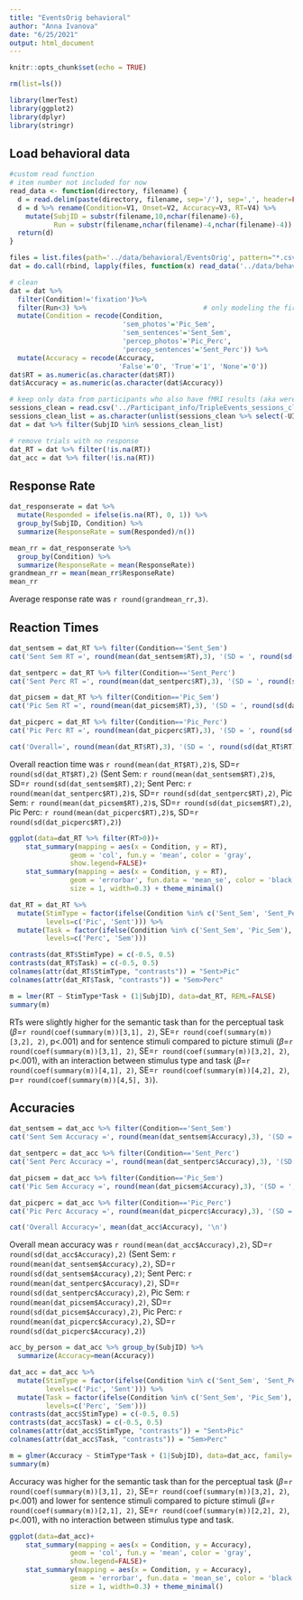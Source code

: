 ```yaml
---
title: "EventsOrig behavioral"
author: "Anna Ivanova"
date: "6/25/2021"
output: html_document
---
```


```r
knitr::opts_chunk$set(echo = TRUE)

rm(list=ls()) 

library(lmerTest)
library(ggplot2)
library(dplyr)
library(stringr)
```

## Load behavioral data

```r

#custom read function
# item number not included for now
read_data <- function(directory, filename) {
  d = read.delim(paste(directory, filename, sep='/'), sep=',', header=FALSE)
  d = d %>% rename(Condition=V1, Onset=V2, Accuracy=V3, RT=V4) %>%
    mutate(SubjID = substr(filename,10,nchar(filename)-6),
           Run = substr(filename,nchar(filename)-4,nchar(filename)-4))
  return(d)
}

files = list.files(path='../data/behavioral/EventsOrig', pattern="*.csv")
dat = do.call(rbind, lapply(files, function(x) read_data('../data/behavioral/EventsOrig/', x)))

# clean
dat = dat %>%
  filter(Condition!='fixation')%>%
  filter(Run<3) %>%                             # only modeling the first 2 runs
  mutate(Condition = recode(Condition,
                            'sem_photos'='Pic_Sem',
                            'sem_sentences'='Sent_Sem',
                            'percep_photos'='Pic_Perc',
                            'percep_sentences'='Sent_Perc')) %>%
  mutate(Accuracy = recode(Accuracy,
                           'False'='0', 'True'='1', 'None'='0')) 
dat$RT = as.numeric(as.character(dat$RT))
dat$Accuracy = as.numeric(as.character(dat$Accuracy))

# keep only data from participants who also have fMRI results (aka were not excluded)
sessions_clean = read.csv('../Participant_info/TripleEvents_sessions_clean.csv')
sessions_clean_list = as.character(unlist(sessions_clean %>% select(-UID)))
dat = dat %>% filter(SubjID %in% sessions_clean_list)

# remove trials with no response
dat_RT = dat %>% filter(!is.na(RT))
dat_acc = dat %>% filter(!is.na(RT))
```

## Response Rate

```r
dat_responserate = dat %>%
  mutate(Responded = ifelse(is.na(RT), 0, 1)) %>%
  group_by(SubjID, Condition) %>%
  summarize(ResponseRate = sum(Responded)/n())

mean_rr = dat_responserate %>%
  group_by(Condition) %>%
  summarize(ResponseRate = mean(ResponseRate))
grandmean_rr = mean(mean_rr$ResponseRate)
mean_rr
```

Average response rate was `r round(grandmean_rr,3)`.

## Reaction Times

```r
dat_sentsem = dat_RT %>% filter(Condition=='Sent_Sem')
cat('Sent Sem RT =', round(mean(dat_sentsem$RT),3), '(SD = ', round(sd(dat_sentsem$RT),3), ')\n')

dat_sentperc = dat_RT %>% filter(Condition=='Sent_Perc')
cat('Sent Perc RT =', round(mean(dat_sentperc$RT),3), '(SD = ', round(sd(dat_sentperc$RT),3), ')\n')

dat_picsem = dat_RT %>% filter(Condition=='Pic_Sem')
cat('Pic Sem RT =', round(mean(dat_picsem$RT),3), '(SD = ', round(sd(dat_picsem$RT),3), ')\n')

dat_picperc = dat_RT %>% filter(Condition=='Pic_Perc')
cat('Pic Perc RT =', round(mean(dat_picperc$RT),3), '(SD = ', round(sd(dat_picperc$RT),3), ')\n')

cat('Overall=', round(mean(dat_RT$RT),3), '(SD = ', round(sd(dat_RT$RT),3), ')\n')
```

Overall reaction time was `r round(mean(dat_RT$RT),2)`s, SD=`r round(sd(dat_RT$RT),2)` 
(Sent Sem: `r round(mean(dat_sentsem$RT),2)`s, SD=`r round(sd(dat_sentsem$RT),2)`; Sent Perc: `r round(mean(dat_sentperc$RT),2)`s, SD=`r round(sd(dat_sentperc$RT),2)`, 
Pic Sem: `r round(mean(dat_picsem$RT),2)`s, SD=`r round(sd(dat_picsem$RT),2)`, Pic Perc: `r round(mean(dat_picperc$RT),2)`s, SD=`r round(sd(dat_picperc$RT),2)`)

```r
ggplot(data=dat_RT %>% filter(RT>0))+
    stat_summary(mapping = aes(x = Condition, y = RT), 
               geom = 'col', fun.y = 'mean', color = 'gray',
               show.legend=FALSE)+
    stat_summary(mapping = aes(x = Condition, y = RT), 
               geom = 'errorbar', fun.data = 'mean_se', color = 'black', 
               size = 1, width=0.3) + theme_minimal()
```
```r
dat_RT = dat_RT %>%
  mutate(StimType = factor(ifelse(Condition %in% c('Sent_Sem', 'Sent_Perc'), 'Sent', 'Pic'),
         levels=c('Pic', 'Sent'))) %>%
  mutate(Task = factor(ifelse(Condition %in% c('Sent_Sem', 'Pic_Sem'), 'Sem', 'Perc'),
         levels=c('Perc', 'Sem')))

contrasts(dat_RT$StimType) = c(-0.5, 0.5)
contrasts(dat_RT$Task) = c(-0.5, 0.5)
colnames(attr(dat_RT$StimType, "contrasts")) = "Sent>Pic"
colnames(attr(dat_RT$Task, "contrasts")) = "Sem>Perc"

m = lmer(RT ~ StimType*Task + (1|SubjID), data=dat_RT, REML=FALSE)
summary(m)
```

RTs were slightly higher for the semantic task than for the perceptual task ($\beta$=`r round(coef(summary(m))[3,1], 2)`, SE=`r round(coef(summary(m))[3,2], 2)`, p<.001) and for sentence stimuli compared to picture stimuli ($\beta$=`r round(coef(summary(m))[3,1], 2)`, SE=`r round(coef(summary(m))[3,2], 2)`, p<.001), 
with an interaction between stimulus type and task ($\beta$=`r round(coef(summary(m))[4,1], 2)`, SE=`r round(coef(summary(m))[4,2], 2)`, p=`r round(coef(summary(m))[4,5], 3)`). 

## Accuracies

```r
dat_sentsem = dat_acc %>% filter(Condition=='Sent_Sem')
cat('Sent Sem Accuracy =', round(mean(dat_sentsem$Accuracy),3), '(SD = ', round(sd(dat_sentsem$Accuracy),3), ')\n')

dat_sentperc = dat_acc %>% filter(Condition=='Sent_Perc')
cat('Sent Perc Accuracy =', round(mean(dat_sentperc$Accuracy),3), '(SD = ', round(sd(dat_sentperc$Accuracy),3), ')\n')

dat_picsem = dat_acc %>% filter(Condition=='Pic_Sem')
cat('Pic Sem Accuracy =', round(mean(dat_picsem$Accuracy),3), '(SD = ', round(sd(dat_picsem$Accuracy),3), ')\n')

dat_picperc = dat_acc %>% filter(Condition=='Pic_Perc')
cat('Pic Perc Accuracy =', round(mean(dat_picperc$Accuracy),3), '(SD = ', round(sd(dat_picperc$Accuracy),3), ')\n')

cat('Overall Accuracy=', mean(dat_acc$Accuracy), '\n')
```

Overall mean accuracy was `r round(mean(dat_acc$Accuracy),2)`, SD=`r round(sd(dat_acc$Accuracy),2)` 
(Sent Sem: `r round(mean(dat_sentsem$Accuracy),2)`, SD=`r round(sd(dat_sentsem$Accuracy),2)`; Sent Perc: `r round(mean(dat_sentperc$Accuracy),2)`, SD=`r round(sd(dat_sentperc$Accuracy),2)`, 
Pic Sem: `r round(mean(dat_picsem$Accuracy),2)`, SD=`r round(sd(dat_picsem$Accuracy),2)`, Pic Perc: `r round(mean(dat_picperc$Accuracy),2)`, SD=`r round(sd(dat_picperc$Accuracy),2)`)

```r
acc_by_person = dat_acc %>% group_by(SubjID) %>%
  summarize(Accuracy=mean(Accuracy))
```

```r
dat_acc = dat_acc %>%
  mutate(StimType = factor(ifelse(Condition %in% c('Sent_Sem', 'Sent_Perc'), 'Sent', 'Pic'),
         levels=c('Pic', 'Sent'))) %>%
  mutate(Task = factor(ifelse(Condition %in% c('Sent_Sem', 'Pic_Sem'), 'Sem', 'Perc'),
         levels=c('Perc', 'Sem')))
contrasts(dat_acc$StimType) = c(-0.5, 0.5)
contrasts(dat_acc$Task) = c(-0.5, 0.5)
colnames(attr(dat_acc$StimType, "contrasts")) = "Sent>Pic"
colnames(attr(dat_acc$Task, "contrasts")) = "Sem>Perc"

m = glmer(Accuracy ~ StimType*Task + (1|SubjID), data=dat_acc, family='binomial')
summary(m)
```

Accuracy was higher for the semantic task than for the perceptual task ($\beta$=`r round(coef(summary(m))[3,1], 2)`, SE=`r round(coef(summary(m))[3,2], 2)`, p<.001) 
and lower for sentence stimuli compared to picture stimuli ($\beta$=`r round(coef(summary(m))[2,1], 2)`, SE=`r round(coef(summary(m))[2,2], 2)`, p<.001), 
with no interaction between stimulus type and task.

```r
ggplot(data=dat_acc)+
    stat_summary(mapping = aes(x = Condition, y = Accuracy), 
               geom = 'col', fun.y = 'mean', color = 'gray',
               show.legend=FALSE)+
    stat_summary(mapping = aes(x = Condition, y = Accuracy), 
               geom = 'errorbar', fun.data = 'mean_se', color = 'black', 
               size = 1, width=0.3) + theme_minimal()
```
